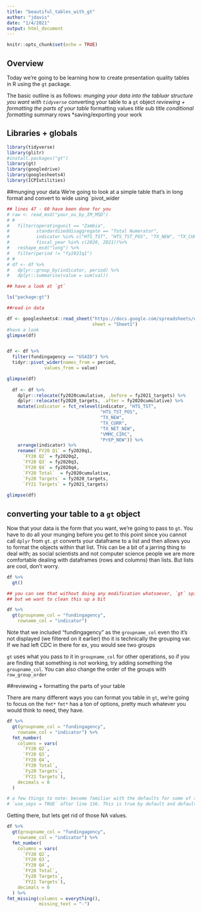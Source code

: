 ```yaml
---
title: "beautiful_tables_with_gt"
author: "jdavis"
date: "1/4/2021"
output: html_document
---
```


```r
knitr::opts_chunk$set(echo = TRUE)
```

## Overview

Today we're going to be learning how to create presentation quality tables in R using the `gt` package. 


The basic outline is as follows:
  *munging your data into the tabluar structure you want with `tidyverse`
  *converting your table to a `gt` object
  *reviewing + formatting the parts of your table
    *formatting values
      *title
      *sub title
    *conditional formatting
  *summary rows
  *saving/exporting your work

  
## Libraries + globals
  
```r
library(tidyverse)
library(glitr)
#install.packages("gt")
library(gt)
library(googledrive)
library(googlesheets4)
library(ICPIutilities)

```
  
##munging your data
  We're going to look at a simple table that's in long format and convert to wide using `pivot_wider
  
```r
## lines 47 - 60 have been done for you
# raw <- read_msd("your_ou_by_IM_MSD")
# # 
#   filter(operatingunit == "Zambia",
#          standardizeddisaggregate == "Total Numerator",
#          indicator %in% c("HTS_TST", "HTS_TST_POS", "TX_NEW", "TX_CURR", "TX_NET_NEW", "VMMC_CIRC", "PrEP_NEW"),
#          fiscal_year %in% c(2020, 2021))%>% 
#   reshape_msd("long") %>% 
#   filter(period != "fy2021q1")
# # 
# df <- df %>% 
#   dplyr::group_by(indicator, period) %>% 
#   dplyr::summarise(value = sum(val))

## have a look at `gt`

ls("package:gt")

##read in data

df <- googlesheets4::read_sheet("https://docs.google.com/spreadsheets/d/1iiwaESC45G9waP7CxQLEbqo1Qq6vw-VxZAUh1qSS5yg/edit#gid=0",
                                sheet = "Sheet1")
#have a look
glimpse(df)


df <- df %>%
  filter(fundingagency == "USAID") %>% 
  tidyr::pivot_wider(names_from = period,
              values_from = value)

glimpse(df)
  
  df <- df %>%
    dplyr::relocate(fy2020cumulative, .before = fy2021_targets) %>%
    dplyr::relocate(fy2020_targets, .after = fy2020cumulative) %>% 
    mutate(indicator = fct_relevel(indicator, "HTS_TST",
                                   "HTS_TST_POS",
                                   "TX_NEW",
                                   "TX_CURR",
                                   "TX_NET_NEW",
                                   "VMMC_CIRC",
                                   "PrEP_NEW")) %>% 
    arrange(indicator) %>% 
    rename(`FY20 Q1` = fy2020q1,
      `FY20 Q2` = fy2020q2,
      `FY20 Q3` = fy2020q3,
      `FY20 Q4` = fy2020q4,
      `FY20 Total`  = fy2020cumulative,
      `Fy20 Targets` = fy2020_targets,
      `FY21 Targets` = fy2021_targets)
  
glimpse(df)

```

## converting your table to a `gt` object

Now that your data is the form that you want, we're going to pass to `gt`. You have to do all your munging before you get to this
point since you cannot call `dplyr` from `gt`. `gt` converts your dataframe to a list and then allows you to format the objects
within that list. This can be a bit of a jarring thing to deal with; as social scientists and not computer science people
we are more comfortable dealing with dataframes (rows and columns) than lists. But lists are cool, don't worry.

```r

df %>% 
  gt()

## you can see that without doing any modification whatsoever, `gt` spits out a pretty good table with just the defaults
## but we want to clean this up a bit

df %>% 
  gt(groupname_col = "fundingagency",
    rowname_col = "indicator")
```

 
Note that we included "fundingagency" as the `groupname_col` even tho it's not displayed (we filtered on it earlier) tho it is
technically the grouping var. If we had left CDC in there for ex, you would see two groups

`gt` uses what you pass to it in `groupname_col` for other operations, so if you are finding that something is not working, try
adding something the `groupname_col`. You can also change the order of the groups with `row_group_order`

##reviewing + formatting the parts of your table
  
There are many different ways you can format you table in `gt`, we're going to focus on the `fmt*`
`fmt*` has a ton of options, pretty much whatever you would think to need, they have.


```r

df %>% 
  gt(groupname_col = "fundingagency",
    rowname_col = "indicator") %>% 
  fmt_number(
    columns = vars(
      `FY20 Q2`,
      `FY20 Q3`,
      `FY20 Q4`,
      `FY20 Total`,
      `Fy20 Targets`,
      `FY21 Targets`),
    decimals = 0
  )

# a few things to note: become familiar with the defaults for some of these (see help) for ex, we didn't include 
# `use_seps = TRUE` after line 136. This is true by default and defaults to a "," separator, but you can change this

```

Getting there, but lets get rid of those NA values.

```r

df %>% 
  gt(groupname_col = "fundingagency",
    rowname_col = "indicator") %>% 
  fmt_number(
    columns = vars(
      `FY20 Q2`,
      `FY20 Q3`,
      `FY20 Q4`,
      `FY20 Total`,
      `Fy20 Targets`,
      `FY21 Targets`),
    decimals = 0
  ) %>% 
fmt_missing(columns = everything(),
            missing_text = "-")

````






























